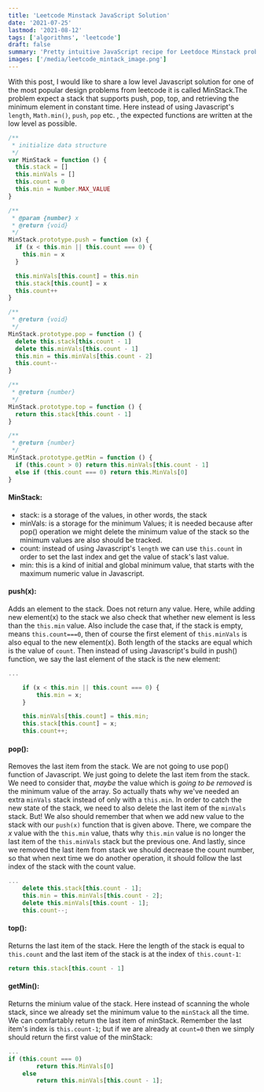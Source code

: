 ```yaml
---
title: 'Leetcode Minstack JavaScript Solution'
date: '2021-07-25'
lastmod: '2021-08-12'
tags: ['algorithms', 'leetcode']
draft: false
summary: 'Pretty intuitive JavaScript recipe for Leetdoce Minstack problem.'
images: ['/media/leetcode_mintack_image.png']
---
```


With this post, I would like to share a low level Javascript solution for one of the most popular design problems from leetcode it is called MinStack.The problem expect a stack that supports push, pop, top, and retrieving the minimum element in constant time.
Here instead of using Javascript's `length`, `Math.min()`, `push`, `pop` etc. , the expected functions are written at the low level as possible.

```javascript
/**
 * initialize data structure
 */
var MinStack = function () {
  this.stack = []
  this.minVals = []
  this.count = 0
  this.min = Number.MAX_VALUE
}

/**
 * @param {number} x
 * @return {void}
 */
MinStack.prototype.push = function (x) {
  if (x < this.min || this.count === 0) {
    this.min = x
  }

  this.minVals[this.count] = this.min
  this.stack[this.count] = x
  this.count++
}

/**
 * @return {void}
 */
MinStack.prototype.pop = function () {
  delete this.stack[this.count - 1]
  delete this.minVals[this.count - 1]
  this.min = this.minVals[this.count - 2]
  this.count--
}

/**
 * @return {number}
 */
MinStack.prototype.top = function () {
  return this.stack[this.count - 1]
}

/**
 * @return {number}
 */
MinStack.prototype.getMin = function () {
  if (this.count > 0) return this.minVals[this.count - 1]
  else if (this.count === 0) return this.MinVals[0]
}
```

#### MinStack:

- stack: is a storage of the values, in other words, the stack
- minVals: is a storage for the minimum Values; it is needed because after pop() operation we might delete the minimum value of the stack so the minimum values are also should be tracked.
- count: instead of using Javascript's `length` we can use `this.count` in order to set the last index and get the value of stack's last value.
- min: this is a kind of initial and global minimum value, that starts with the maximum numeric value in Javascript.

#### push(x):

Adds an element to the stack. Does not return any value.
Here, while adding new element(x) to the stack we also check that whether new element is less than the `this.min` value. Also include the case that, if the stack is empty, means `this.count===0`, then of course the first element of `this.minVals` is also equal to the new element(x). Both length of the stacks are equal which is the value of `count`.
Then instead of using Javascript's build in push() function, we say the last element of the stack is the new element:

```javascript
...

    if (x < this.min || this.count === 0) {
        this.min = x;
    }

    this.minVals[this.count] = this.min;
    this.stack[this.count] = x;
    this.count++;
```

#### pop():

Removes the last item from the stack. We are not going to use pop() function of Javascript. We just going to delete the last item from the stack. We need to consider that, _maybe_ the value which is _going to be removed_ is the minimum value of the array. So actually thats why we've needed an extra `minVals` stack instead of only with a `this.min`. In order to catch the new state of the stack, we need to also delete the last item of the `minVals` stack. But!
We also should remember that when we add new value to the stack with our `push(x)` function that is given above. There, we compare the _x_ value with the `this.min` value, thats why `this.min` value is no longer the last item of the `this.minVals` stack but the previous one. And lastly, since we removed the last item from stack we should decrease the count number, so that when next time we do another operation, it should follow the last index of the stack with the count value.

```javascript
...
    delete this.stack[this.count - 1];
    this.min = this.minVals[this.count - 2];
    delete this.minVals[this.count - 1];
    this.count--;
```

#### top():

Returns the last item of the stack.
Here the length of the stack is equal to `this.count` and the last item of the stack is at the index of `this.count-1`:

```javascript
return this.stack[this.count - 1]
```

#### getMin():

Returns the minium value of the stack. Here instead of scanning the whole stack, since we already set the minimum value to the `minStack` all the time. We can comfartably return the last item of minStack. Remember the last item's index is `this.count-1`; but if we are already at `count=0` then we simply should return the first value of the minStack:

```javascript
...
if (this.count === 0)
        return this.MinVals[0]
    else
        return this.minVals[this.count - 1];
```
